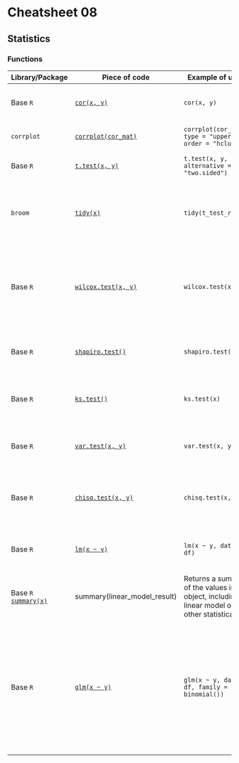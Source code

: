 # Cheatsheet 08

## Statistics

### Functions
|Library/Package|Piece of code|Example of usage|What it does|
|---------------|-------------|----------------|-------------|
| Base `R`| [`cor(x, y)`](https://www.rdocumentation.org/packages/stats/versions/3.6.2/topics/cor)|`cor(x, y)`| Calculate correlation of two vectors in R.|
| `corrplot`| [`corrplot(cor_mat)`](https://cran.r-project.org/web/packages/corrplot/vignettes/corrplot-intro.html)|`corrplot(cor_mat, type = "upper", order = "hclust")`| Create a correlation matrix plot.|
| Base `R`| [`t.test(x, y)`](https://www.rdocumentation.org/packages/stats/versions/3.6.2/topics/t.test)|`t.test(x, y, alternative = "two.sided")`| Perform one and two sided t tests.|
| `broom`| [`tidy(x)`](https://broom.tidymodels.org/)|`tidy(t_test_result)`| Manipulates and tidies up wonky statistical R objects into nice data frames|
| Base `R`| [`wilcox.test(x, y)`](https://www.rdocumentation.org/packages/stats/versions/3.6.2/topics/wilcox.test)|`wilcox.test(x, y)`| Calculate non-parametric, Wilcoxon signed rank test, Wilcoxon rank sum test.|
| Base `R`| [`shapiro.test()`](https://www.rdocumentation.org/packages/stats/versions/3.6.2/topics/shapiro.test)|`shapiro.test(x)`| Test for normality with Shapiro-Wilk. |
| Base `R`| [`ks.test()`](https://www.rdocumentation.org/packages/stats/versions/3.6.2/topics/ks.test)|`ks.test(x)`| Test for normality with Kolmogorov-Smirnov. |
| Base `R`| [`var.test(x, y)`](http://www.sthda.com/english/wiki/f-test-compare-two-variances-in-r)|`var.test(x, y)`| Compare two variances with Fisher's F-test |
| Base `R`| [`chisq.test(x, y)`](http://www.sthda.com/english/wiki/f-test-compare-two-variances-in-r)|`chisq.test(x, y)`| Perform chi squared contingency tables and goodness of fit tests |
| Base `R`| [`lm(x ~ y)`](https://www.rdocumentation.org/packages/stats/versions/3.6.2/topics/lm)|`lm(x ~ y, data = df)`| Fit linear models based on a formula you provide. |
| Base `R` [`summary(x)`](https://www.rdocumentation.org/packages/base/versions/3.6.2/topics/summary)| summary(linear_model_result) | Returns a summary of the values in object, including a linear model or other statistical test. |
| Base `R`| [`glm(x ~ y)`](https://www.rdocumentation.org/packages/stats/versions/3.6.2/topics/glm)|`glm(x ~ y, data = df, family = binomial())`| Fit generalized linear models based on a formula you provide. Must specify the error distribution and link function using the `family` argument. |
